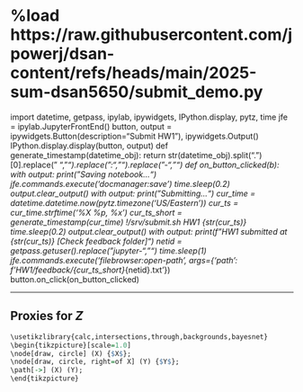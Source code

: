 # %load https://raw.githubusercontent.com/jpowerj/dsan-content/refs/heads/main/2025-sum-dsan5650/submit_demo.py
import datetime, getpass, ipylab, ipywidgets, IPython.display, pytz, time
jfe = ipylab.JupyterFrontEnd()
button, output = ipywidgets.Button(description="Submit HW1"), ipywidgets.Output()
IPython.display.display(button, output)
def generate_timestamp(datetime_obj):
    return str(datetime_obj).split(".")[0].replace(" ","_").replace(":","").replace("-","")
def on_button_clicked(b):
    with output: print("Saving notebook...")
    jfe.commands.execute('docmanager:save')
    time.sleep(0.2)
    output.clear_output()
    with output: print("Submitting...")
    cur_time = datetime.datetime.now(pytz.timezone('US/Eastern'))
    cur_ts = cur_time.strftime('%X %p, %x')
    cur_ts_short = generate_timestamp(cur_time)
    !/srv/submit.sh HW1 {str(cur_ts)}
    time.sleep(0.2)
    output.clear_output()
    with output: print(f"HW1 submitted at {str(cur_ts)} [Check feedback folder]")
    netid = getpass.getuser().replace("jupyter-","")
    time.sleep(1)
    jfe.commands.execute('filebrowser:open-path', args={'path': f'HW1/feedback/{cur_ts_short}_{netid}.txt'})
button.on_click(on_button_clicked)

---

## Proxies for $Z$

```r
\usetikzlibrary{calc,intersections,through,backgrounds,bayesnet}
\begin{tikzpicture}[scale=1.0]
\node[draw, circle] (X) {$X$};
\node[draw, circle, right=of X] (Y) {$Y$};
\path[->] (X) (Y);
\end{tikzpicture}
```